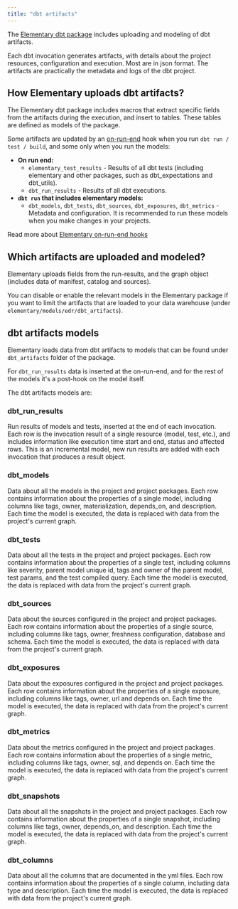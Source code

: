 ```yaml
---
title: "dbt artifacts"
---
```


The [Elementary dbt package](/quickstart#install-the-dbt-package) includes uploading and modeling of dbt artifacts.

<Accordion title="What are dbt artifacts?">
Each dbt invocation generates artifacts, with details about the project resources, configuration and execution. Most are in json format. The artifacts are practically the metadata and logs of the dbt project.

</Accordion>

## How Elementary uploads dbt artifacts?

The Elementary dbt package includes macros that extract specific fields from the artifacts during the execution, and insert to tables. These tables are defined as models of the package.

Some artifacts are updated by an [on-run-end](https://docs.getdbt.com/reference/project-configs/on-run-start-on-run-end) hook when you run `dbt run / test / build`, and some only when you run the models:

- **On run end:**
  - `elementary_test_results` - Results of all dbt tests (including elementary and other packages, such as dbt_expectations and dbt_utils).
  - `dbt_run_results` - Results of all dbt executions.
- **`dbt run` that includes elementary models:**
  - `dbt_models`, `dbt_tests`, `dbt_sources`, `dbt_exposures`, `dbt_metrics` - Metadata and configuration. It is recommended to run these models when you make changes in your projects.

<Tip>Read more about [Elementary on-run-end hooks](/dbt/on-run-end_hooks)</Tip>

## Which artifacts are uploaded and modeled?

Elementary uploads fields from the run-results, and the graph object (includes data of manifest, catalog and sources).

You can disable or enable the relevant models in the Elementary package if you want to limit the artifacts that are loaded to your data warehouse (under `elementary/models/edr/dbt_artifacts`).

## dbt artifacts models

Elementary loads data from dbt artifacts to models that can be found under `dbt_artifacts` folder of the package.

For `dbt_run_results` data is inserted at the on-run-end, and for the rest of the models it's a post-hook on the model itself.

The dbt artifacts models are:

### dbt_run_results

Run results of models and tests, inserted at the end of each invocation. Each row is the invocation result of a single resource (model, test, etc.), and includes information like execution time start and end, status and affected rows.
This is an incremental model, new run results are added with each invocation that produces a result object.

### dbt_models

Data about all the models in the project and project packages. Each row contains information about the properties of a single model, including columns like tags, owner, materialization, depends_on, and description.
Each time the model is executed, the data is replaced with data from the project's current graph.

### dbt_tests

Data about all the tests in the project and project packages. Each row contains information about the properties of a single test, including columns like severity, parent model unique id, tags and owner of the parent model, test params, and the test compiled query.
Each time the model is executed, the data is replaced with data from the project's current graph.

### dbt_sources

Data about the sources configured in the project and project packages. Each row contains information about the properties of a single source, including columns like tags, owner, freshness configuration, database and schema.
Each time the model is executed, the data is replaced with data from the project's current graph.

### dbt_exposures

Data about the exposures configured in the project and project packages. Each row contains information about the properties of a single exposure, including columns like tags, owner, url and depends on.
Each time the model is executed, the data is replaced with data from the project's current graph.

### dbt_metrics

Data about the metrics configured in the project and project packages. Each row contains information about the properties of a single metric, including columns like tags, owner, sql, and depends on.
Each time the model is executed, the data is replaced with data from the project's current graph.

### dbt_snapshots

Data about all the snapshots in the project and project packages.
Each row contains information about the properties of a single snapshot, including columns like tags, owner, depends_on, and description.
Each time the model is executed, the data is replaced with data from the project's current graph.

### dbt_columns

Data about all the columns that are documented in the yml files. Each row contains information about the properties of a single column, including data type and description.
Each time the model is executed, the data is replaced with data from the project's current graph.
